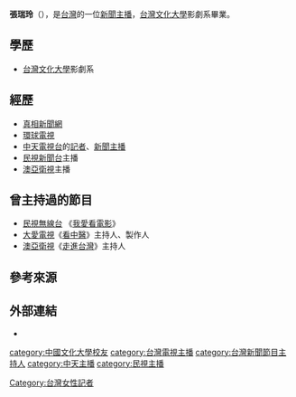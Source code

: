 {{blpunsourced|time=2018-09-02T11:07:04+00:00}}
{{notability unreferenced|time=2009-09-01T07:37:47+00:00}}
{{主播資訊
| 主播頭銜     = 
| 主播姓名     = 張瑞玲
| 主播英文名字 = Claire Chang
| 暱稱         = 
| 綽號         = 
| 主播照片檔案 = 
| 主播照片尺寸 = 
| 主播照片圖說 = 
| 主播出生年分 = 
| 主播出生日期 = {{birth_date_and_age|1971|1|5}}
| 出生地       = {{TWN}}
| 主播逝世年分 = 
| 主播逝世日期 = 
| 逝世地       = 
| 國籍         = {{ROC}} 
| 籍貫         = {{TWN}}
| 最高學歷     = [[台灣|台灣]][[文化大學|文化大學]]影劇系
| 婚姻狀況     = 
| 配偶         = 
| 主播身高     = 
| 主播體重     = 
| 主播三圍     = 
| 信仰宗教     = 
| 官方網站     = 
| 備註         = 
|}}

'''張瑞玲'''（{{bd|1971年|1月5日}}），是[[台灣|台灣]]的一位[[新聞主播|新聞主播]]，[[台灣|台灣]][[文化大學|文化大學]]影劇系畢業。

==學歷==
*[[台灣|台灣]][[文化大學|文化大學]]影劇系

== 經歷 ==
*[[真相新聞網|真相新聞網]]
*[[環球電視_(台灣)|環球電視]]
*[[中天電視台|中天電視台]]的[[記者|記者]]、[[新聞主播|新聞主播]]
*[[民視新聞台|民視新聞台]]主播
*[[澳亞衛視|澳亞衛視]]主播

==曾主持過的節目==
*[[民視無線台|民視無線台]] 《[[我愛看電影|我愛看電影]]》
*[[大愛電視|大愛電視]]《[[看中醫|看中醫]]》主持人、製作人
*[[澳亞衛視|澳亞衛視]]《[[走進台灣|走進台灣]]》主持人

== 參考來源 ==
{{reflist}}

== 外部連結 ==
*{{Sinaweibo|1835598041}}

[[category:中國文化大學校友|category:中國文化大學校友]]
[[Category:台灣女性記者|Category:台灣女性記者]]
[[category:台灣電視主播|category:台灣電視主播]]
[[category:台灣新聞節目主持人|category:台灣新聞節目主持人]]
[[category:中天主播|category:中天主播]]
[[category:民視主播|category:民視主播]]